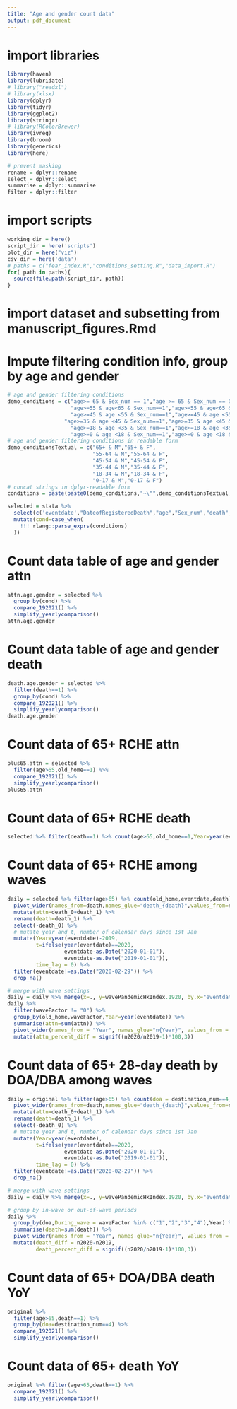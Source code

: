 ```yaml
---
title: "Age and gender count data"
output: pdf_document
---
```


# import libraries

```r
library(haven) 
library(lubridate)
# library("readxl")
# library(xlsx)
library(dplyr)
library(tidyr)
library(ggplot2)
library(stringr)
# library(RColorBrewer)
library(ivreg)
library(broom)
library(generics)
library(here)

# prevent masking
rename = dplyr::rename
select = dplyr::select
summarise = dplyr::summarise
filter = dplyr::filter
```

# import scripts

```r

working_dir = here()
script_dir = here('scripts')
plot_dir = here("viz")
csv_dir = here('data')
# paths = c("fear_index.R","conditions_setting.R","data_import.R")
for( path in paths){
  source(file.path(script_dir, path))
}
```

# import dataset and subsetting from manuscript_figures.Rmd

# Impute filtering condition info, group by age and gender

```r

# age and gender filtering conditions 
demo_conditions = c("age>= 65 & Sex_num == 1","age >= 65 & Sex_num == 0",
                    "age>=55 & age<65 & Sex_num==1","age>=55 & age<65 & Sex_num==0",
                    "age>=45 & age <55 & Sex_num==1","age>=45 & age <55 & Sex_num==0",
                  "age>=35 & age <45 & Sex_num==1","age>=35 & age <45 & Sex_num==0",
                    "age>=18 & age <35 & Sex_num==1","age>=18 & age <35 & Sex_num==0",
                    "age>=0 & age <18 & Sex_num==1","age>=0 & age <18 & Sex_num==0")
# age and gender filtering conditions in readable form
demo_conditionsTextual = c("65+ & M","65+ & F",
                           "55-64 & M","55-64 & F",
                           "45-54 & M","45-54 & F",
                           "35-44 & M","35-44 & F",
                           "18-34 & M","18-34 & F",
                           "0-17 & M","0-17 & F")
# concat strings in dplyr-readable form
conditions = paste(paste0(demo_conditions,"~\"",demo_conditionsTextual,"\";"),collapse ='')

selected = stata %>% 
  select(c('eventdate',"DateofRegisteredDeath","age","Sex_num","death","old_home")) %>%
  mutate(cond=case_when(
    !!! rlang::parse_exprs(conditions)
  ))
```

# Count data table of age and gender attn

```r
attn.age.gender = selected %>% 
  group_by(cond) %>% 
  compare_192021() %>% 
  simplify_yearlycomparison()
attn.age.gender
```

# Count data table of age and gender death

```r
death.age.gender = selected %>% 
  filter(death==1) %>%
  group_by(cond) %>% 
  compare_192021() %>% 
  simplify_yearlycomparison()
death.age.gender
```

# Count data of 65+ RCHE attn

```r
plus65.attn = selected %>% 
  filter(age>65,old_home==1) %>%
  compare_192021() %>% 
  simplify_yearlycomparison()
plus65.attn
```

# Count data of 65+ RCHE death

```r
selected %>% filter(death==1) %>% count(age>65,old_home==1,Year=year(eventdate)) %>% pivot_wider(names_from = "Year", names_glue="n{Year}", values_from = "n") %>% mutate(percent_diff = signif((n2020/n2019-1)*100,3))
```

# Count data of 65+ RCHE among waves

```r
daily = selected %>% filter(age>65) %>% count(old_home,eventdate,death) %>% 
  pivot_wider(names_from=death,names_glue="death_{death}",values_from=n,values_fill=0) %>%
  mutate(attn=death_0+death_1) %>%
  rename(death=death_1) %>%
  select(-death_0) %>%
  # mutate year and t, number of calendar days since 1st Jan
  mutate(Year=year(eventdate)-2019,
         t=ifelse(year(eventdate)==2020,
                  eventdate-as.Date("2020-01-01"),
                  eventdate-as.Date("2019-01-01")),
         time_lag = 0) %>%
  filter(eventdate!=as.Date("2020-02-29")) %>%
  drop_na()

# merge with wave settings
daily = daily %>% merge(x=., y=wavePandemicHkIndex.1920, by.x="eventdate", by.y="eventdate")
daily %>% 
  filter(waveFactor != "0") %>% 
  group_by(old_home,waveFactor,Year=year(eventdate)) %>% 
  summarise(attn=sum(attn)) %>% 
  pivot_wider(names_from = "Year", names_glue="n{Year}", values_from = "attn") %>% 
  mutate(attn_percent_diff = signif((n2020/n2019-1)*100,3))
```


# Count data of 65+ 28-day death by DOA/DBA among waves

```r
daily = original %>% filter(age>65) %>% count(doa = destination_num==4,eventdate,death) %>% 
  pivot_wider(names_from=death,names_glue="death_{death}",values_from=n,values_fill=0) %>%
  mutate(attn=death_0+death_1) %>%
  rename(death=death_1) %>%
  select(-death_0) %>%
  # mutate year and t, number of calendar days since 1st Jan
  mutate(Year=year(eventdate),
         t=ifelse(year(eventdate)==2020,
                  eventdate-as.Date("2020-01-01"),
                  eventdate-as.Date("2019-01-01")),
         time_lag = 0) %>%
  filter(eventdate!=as.Date("2020-02-29")) %>%
  drop_na()

# merge with wave settings
daily = daily %>% merge(x=., y=wavePandemicHkIndex.1920, by.x="eventdate", by.y="eventdate")

# group by in-wave or out-of-wave periods
daily %>% 
  group_by(doa,During_wave = waveFactor %in% c("1","2","3","4"),Year) %>% 
  summarise(death=sum(death)) %>%
  pivot_wider(names_from = "Year", names_glue="n{Year}", values_from = "death") %>% 
  mutate(death_diff = n2020-n2019,
         death_percent_diff = signif((n2020/n2019-1)*100,3))
```

# Count data of 65+ DOA/DBA death YoY

```r
original %>% 
  filter(age>65,death==1) %>% 
  group_by(doa=destination_num==4) %>%
  compare_192021() %>% 
  simplify_yearlycomparison()
```


# Count data of 65+ death YoY

```r
original %>% filter(age>65,death==1) %>%
  compare_192021() %>% 
  simplify_yearlycomparison()
```